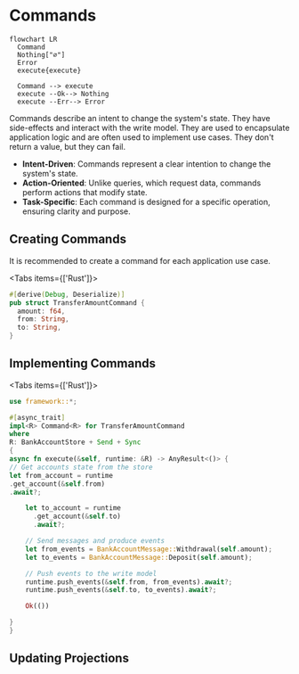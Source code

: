 
# Commands

```mermaid
flowchart LR
  Command
  Nothing["∅"]
  Error
  execute{execute}

  Command --> execute
  execute --Ok--> Nothing
  execute --Err--> Error
```

Commands describe an intent to change the system's state. They have side-effects and interact with the write model. They are used to encapsulate application logic and are often used to implement use cases. They don't return a value, but they can fail.

- **Intent-Driven**: Commands represent a clear intention to change the system's state.
- **Action-Oriented**: Unlike queries, which request data, commands perform actions that modify state.
- **Task-Specific**: Each command is designed for a specific operation, ensuring clarity and purpose.

## Creating Commands

It is recommended to create a command for each application use case.

<Tabs items={['Rust']}>
<Tab>
```rust filename="application/commands.rs"
#[derive(Debug, Deserialize)]
pub struct TransferAmountCommand {
  amount: f64,
  from: String,
  to: String,
}
```
</Tab>
</Tabs>

## Implementing Commands

<Tabs items={['Rust']}>
<Tab>
```rust filename="application/commands.rs"
use framework::*;

#[async_trait]
impl<R> Command<R> for TransferAmountCommand
where
R: BankAccountStore + Send + Sync
{
async fn execute(&self, runtime: &R) -> AnyResult<()> {
// Get accounts state from the store
let from_account = runtime
.get_account(&self.from)
.await?;

    let to_account = runtime
      .get_account(&self.to)
      .await?;

    // Send messages and produce events
    let from_events = BankAccountMessage::Withdrawal(self.amount);
    let to_events = BankAccountMessage::Deposit(self.amount);

    // Push events to the write model
    runtime.push_events(&self.from, from_events).await?;
    runtime.push_events(&self.to, to_events).await?;

    Ok(())

}
}

```
</Tab>
</Tabs>

## Updating Projections
```
